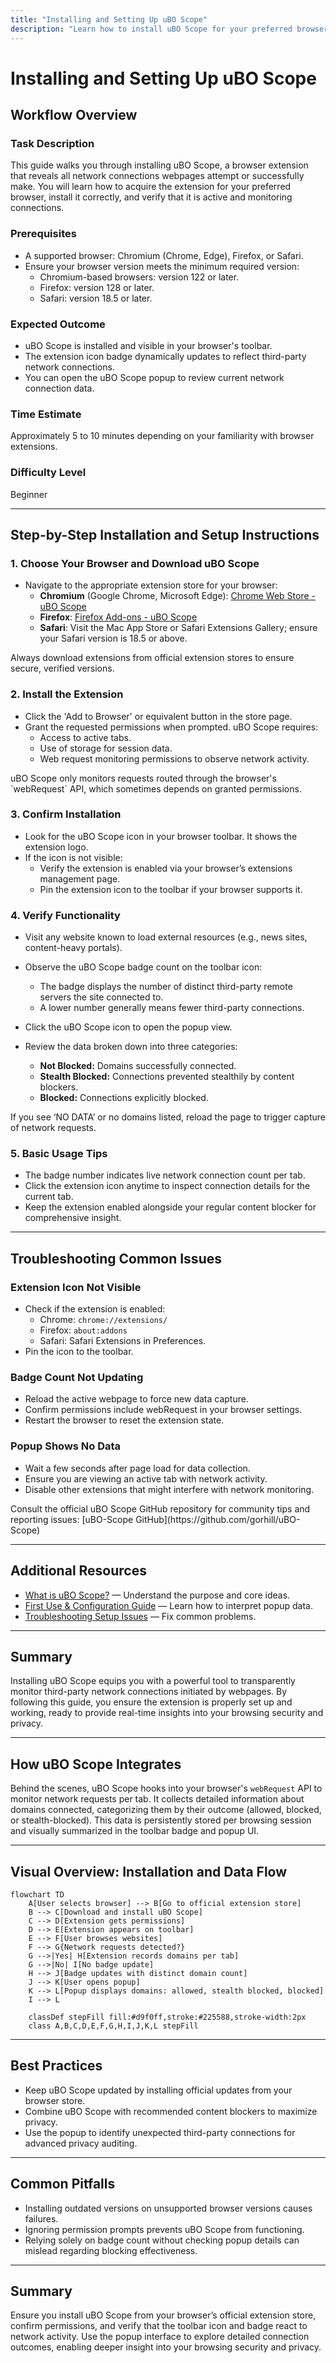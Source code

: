 ```yaml
---
title: "Installing and Setting Up uBO Scope"
description: "Learn how to install uBO Scope for your preferred browser and verify that it is functional. Step-by-step instructions include where to download the extension and basic activation, ensuring you are ready to begin monitoring remote server connections."
---
```


# Installing and Setting Up uBO Scope

## Workflow Overview

### Task Description
This guide walks you through installing uBO Scope, a browser extension that reveals all network connections webpages attempt or successfully make. You will learn how to acquire the extension for your preferred browser, install it correctly, and verify that it is active and monitoring connections.

### Prerequisites
- A supported browser: Chromium (Chrome, Edge), Firefox, or Safari.
- Ensure your browser version meets the minimum required version:
  - Chromium-based browsers: version 122 or later.
  - Firefox: version 128 or later.
  - Safari: version 18.5 or later.

### Expected Outcome
- uBO Scope is installed and visible in your browser's toolbar.
- The extension icon badge dynamically updates to reflect third-party network connections.
- You can open the uBO Scope popup to review current network connection data.

### Time Estimate
Approximately 5 to 10 minutes depending on your familiarity with browser extensions.

### Difficulty Level
Beginner

---

## Step-by-Step Installation and Setup Instructions

### 1. Choose Your Browser and Download uBO Scope

- Navigate to the appropriate extension store for your browser:
  - **Chromium** (Google Chrome, Microsoft Edge): [Chrome Web Store - uBO Scope](https://chromewebstore.google.com/detail/ubo-scope/bbdpgcaljkaaigfcomhidmneffjjjfgp)
  - **Firefox**: [Firefox Add-ons - uBO Scope](https://addons.mozilla.org/firefox/addon/ubo-scope/)
  - **Safari**: Visit the Mac App Store or Safari Extensions Gallery; ensure your Safari version is 18.5 or above.

<Tip>
Always download extensions from official extension stores to ensure secure, verified versions.
</Tip>

### 2. Install the Extension

- Click the 'Add to Browser' or equivalent button in the store page.
- Grant the requested permissions when prompted. uBO Scope requires:
  - Access to active tabs.
  - Use of storage for session data.
  - Web request monitoring permissions to observe network activity.

<Note>
uBO Scope only monitors requests routed through the browser's `webRequest` API, which sometimes depends on granted permissions.
</Note>

### 3. Confirm Installation

- Look for the uBO Scope icon in your browser toolbar. It shows the extension logo.
- If the icon is not visible:
  - Verify the extension is enabled via your browser’s extensions management page.
  - Pin the extension icon to the toolbar if your browser supports it.

### 4. Verify Functionality

- Visit any website known to load external resources (e.g., news sites, content-heavy portals).
- Observe the uBO Scope badge count on the toolbar icon:
  - The badge displays the number of distinct third-party remote servers the site connected to.
  - A lower number generally means fewer third-party connections.

- Click the uBO Scope icon to open the popup view.
- Review the data broken down into three categories:
  - **Not Blocked:** Domains successfully connected.
  - **Stealth Blocked:** Connections prevented stealthily by content blockers.
  - **Blocked:** Connections explicitly blocked.

<Tip>
If you see ‘NO DATA’ or no domains listed, reload the page to trigger capture of network requests.
</Tip>

### 5. Basic Usage Tips

- The badge number indicates live network connection count per tab.
- Click the extension icon anytime to inspect connection details for the current tab.
- Keep the extension enabled alongside your regular content blocker for comprehensive insight.

---

## Troubleshooting Common Issues

### Extension Icon Not Visible
- Check if the extension is enabled:
  - Chrome: `chrome://extensions/`
  - Firefox: `about:addons`
  - Safari: Safari Extensions in Preferences.
- Pin the icon to the toolbar.

### Badge Count Not Updating
- Reload the active webpage to force new data capture.
- Confirm permissions include webRequest in your browser settings.
- Restart the browser to reset the extension state.

### Popup Shows No Data
- Wait a few seconds after page load for data collection.
- Ensure you are viewing an active tab with network activity.
- Disable other extensions that might interfere with network monitoring.

<Tip>
Consult the official uBO Scope GitHub repository for community tips and reporting issues: [uBO-Scope GitHub](https://github.com/gorhill/uBO-Scope)
</Tip>

---

## Additional Resources

- [What is uBO Scope?](../../overview/product-introduction-core-concepts/what-is-ubo-scope) — Understand the purpose and core ideas.
- [First Use & Configuration Guide](../../getting-started/onboard-intro-basics/first-use-and-configuration) — Learn how to interpret popup data.
- [Troubleshooting Setup Issues](../../getting-started/onboard-intro-basics/troubleshooting-setup) — Fix common problems.


---

## Summary

Installing uBO Scope equips you with a powerful tool to transparently monitor third-party network connections initiated by webpages. By following this guide, you ensure the extension is properly set up and working, ready to provide real-time insights into your browsing security and privacy.

---

## How uBO Scope Integrates

Behind the scenes, uBO Scope hooks into your browser's `webRequest` API to monitor network requests per tab. It collects detailed information about domains connected, categorizing them by their outcome (allowed, blocked, or stealth-blocked). This data is persistently stored per browsing session and visually summarized in the toolbar badge and popup UI.


---

## Visual Overview: Installation and Data Flow

```mermaid
flowchart TD
    A[User selects browser] --> B[Go to official extension store]
    B --> C[Download and install uBO Scope]
    C --> D[Extension gets permissions]
    D --> E[Extension appears on toolbar]
    E --> F[User browses websites]
    F --> G{Network requests detected?}
    G -->|Yes| H[Extension records domains per tab]
    G -->|No| I[No badge update]
    H --> J[Badge updates with distinct domain count]
    J --> K[User opens popup]
    K --> L[Popup displays domains: allowed, stealth blocked, blocked]
    I --> L

    classDef stepFill fill:#d9f0ff,stroke:#225588,stroke-width:2px
    class A,B,C,D,E,F,G,H,I,J,K,L stepFill
```

---

## Best Practices

- Keep uBO Scope updated by installing official updates from your browser store.
- Combine uBO Scope with recommended content blockers to maximize privacy.
- Use the popup to identify unexpected third-party connections for advanced privacy auditing.

---

## Common Pitfalls

- Installing outdated versions on unsupported browser versions causes failures.
- Ignoring permission prompts prevents uBO Scope from functioning.
- Relying solely on badge count without checking popup details can mislead regarding blocking effectiveness.


---

## Summary
Ensure you install uBO Scope from your browser’s official extension store, confirm permissions, and verify that the toolbar icon and badge react to network activity. Use the popup interface to explore detailed connection outcomes, enabling deeper insight into your browsing security and privacy.
